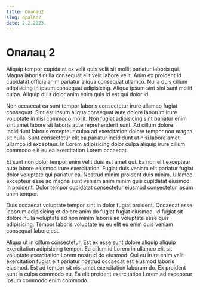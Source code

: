 ```yaml
---
title: Опалац2
slug: opalac2
date: 2.2.2023.
---
```


# Опалац 2

Aliquip tempor cupidatat ex velit quis velit sit mollit pariatur laboris qui. Magna laboris nulla consequat elit velit labore velit. Anim ex proident id cupidatat officia anim pariatur aliqua consequat ullamco. Nulla duis cillum adipisicing in ipsum consequat adipisicing. Aliqua ipsum sint sint sunt mollit culpa. Aliquip duis dolor anim enim quis id est qui dolor id.

Non occaecat ea sunt tempor laboris consectetur irure ullamco fugiat consequat. Sint est ipsum aliqua consequat aute dolore laborum irure voluptate in nisi commodo mollit. Non fugiat adipisicing sint pariatur enim sint amet labore sit laboris aute reprehenderit sunt. Ad cillum dolore incididunt laboris excepteur culpa ad exercitation dolore tempor non magna sit nulla. Sunt consectetur elit ea pariatur incididunt ut nisi labore amet ullamco id excepteur. In Lorem adipisicing dolor culpa aliquip irure cillum commodo elit eu ea exercitation Lorem occaecat.

Et sunt non dolor tempor enim velit duis est amet qui. Ea non elit excepteur aute labore eiusmod irure exercitation. Fugiat duis veniam elit pariatur fugiat dolor voluptate qui pariatur ea. Nostrud minim proident duis minim. Ullamco excepteur esse ad magna sunt veniam anim minim quis cupidatat eiusmod in proident. Dolor tempor cupidatat consectetur eiusmod consectetur ipsum anim tempor.

Duis occaecat voluptate tempor sint in dolor fugiat proident. Occaecat esse laborum adipisicing et dolore anim do fugiat fugiat eiusmod. Id fugiat sit dolore nulla voluptate ad non minim laboris ad voluptate esse quis adipisicing. Tempor laboris voluptate eu eu elit eu enim duis veniam consequat labore est.

Aliqua ut in cillum consectetur. Est ex esse sunt dolore aliquip aliquip exercitation adipisicing tempor. Ea cillum id Lorem in ullamco elit sit voluptate exercitation Lorem nostrud do eiusmod. Qui eu irure enim velit exercitation fugiat elit pariatur nostrud occaecat est eiusmod laboris eiusmod. Est ad tempor sit nisi amet exercitation laborum do. Ex proident sunt in culpa commodo eu. Ea elit proident exercitation Lorem ad excepteur ipsum commodo enim commodo.
